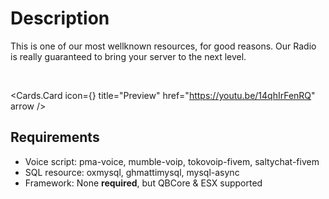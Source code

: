 
# Description

This is one of our most wellknown resources, for good reasons. Our Radio is really guaranteed to bring your server to the next level.

<br/>

<Cards.Card
  icon={<VideoIcon />}
  title="Preview"
  href="https://youtu.be/14qhIrFenRQ"
  arrow
/>

## Requirements

- Voice script: pma-voice, mumble-voip, tokovoip-fivem, saltychat-fivem
- SQL resource: oxmysql, ghmattimysql, mysql-async
- Framework: None **required**, but QBCore & ESX supported
